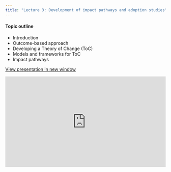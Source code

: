 ```yaml
---
title: "Lecture 3: Development of impact pathways and adoption studies"
---
```


#### Topic outline

- Introduction
- Outcome-based approach
- Developing a Theory of Change (ToC)
- Models and frameworks for ToC
- Impact pathways

<a href="https://drive.google.com/file/d/1LMh5T_t8XMwuoxaphtNMPilhqbDYWUs8/view?usp=sharing" target="_blank" class="btn-slides">View presentation in new window</a>


::: {.box style="padding-bottom:56.25%; position:relative; display:block; width:100%;"}

<iframe src="https://drive.google.com/file/d/1LMh5T_t8XMwuoxaphtNMPilhqbDYWUs8/preview" 
        style="position:absolute; top:0; left:0; width:100%; height:100%;" 
        frameborder="0" 
        allow="autoplay"></iframe>

:::
